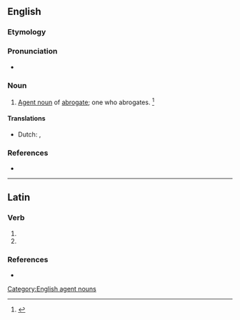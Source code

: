 ==English==

===Etymology===
{{suffix|en|abrogate|or}}

===Pronunciation===
* {{a|US}} {{IPA|en|/ˈæb.ɹəˌɡeɪ.tɚ/}}

===Noun===
{{en-noun}}

# [[agent noun|Agent noun]] of [[abrogate]]; one who abrogates. {{defdate|First attested in the late 16<sup>th</sup> century.}}<ref name=SOED>{{R:SOED5|page=8}}</ref>

====Translations====
{{trans-top|one who abrogates}}
* Dutch: {{t|nl|afschaffer|m}}, {{t|nl|opheffer|m}}
{{trans-mid}}
{{trans-bottom}}

===References===
<references/>
* {{R:Webster 1913}}

[[Category:English agent nouns]]

----

==Latin==

===Verb===
{{la-verb-form|abrogātor}}

# {{inflection of|la|abrogō||2|s|futr|pasv|impr}}
# {{inflection of|la|abrogō||3|s|futr|pasv|impr}}

===References===
* {{R:NLW}}